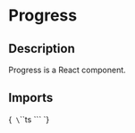 
<Meta title="Components/Progress" of={ProgressStories} />

# Progress

## Description

Progress is a React component.

## Imports

<Markdown>{`
\`\`\`ts
\`\`\`
`}</Markdown>

<Primary />

<ArgsTable of={Progress}/>

